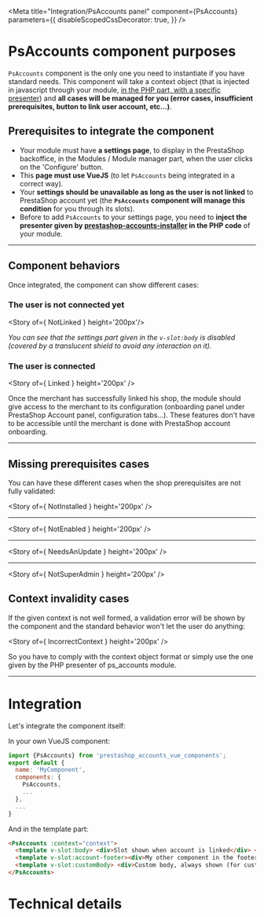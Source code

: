 
<Meta
  title="Integration/PsAccounts panel"
  component={PsAccounts}
  parameters={{
    disableScopedCssDecorator: true,
  }} />


# PsAccounts component purposes

`PsAccounts` component is the only one you need to instantiate if you have standard needs.
This component will take a context object (that is injected in javascript through your module,
[in the PHP part, with a specific presenter](https://github.com/PrestaShopCorp/prestashop-accounts-installer)) and **all cases will be managed
for you (error cases, insufficient prerequisites, button to link user account, etc...)**.


## Prerequisites to integrate the component

- Your module must have **a settings page**, to display in the PrestaShop backoffice, in the
Modules / Module manager part, when the user clicks on the 'Configure' button.
- This **page must use VueJS** (to let `PsAccounts` being integrated in a correct way).
- Your **settings should be unavailable as long as the user is not linked** to PrestaShop account yet
(the **`PsAccounts` component will manage this condition** for you through its slots).
- Before to add `PsAccounts` to your settings page, you need to **inject the presenter given by
[prestashop-accounts-installer](https://github.com/PrestaShopCorp/prestashop-accounts-installer) in the PHP code** of your module.

---
## Component behaviors

Once integrated, the component can show different cases:


### The user is not connected yet

<Story of={ NotLinked } height='200px'/>

_You can see that the settings part given in the `v-slot:body` is disabled (covered
by a translucent shield to avoid any interaction on it)._

### The user is connected

<Story of={ Linked } height='200px' />

Once the merchant has successfully linked his shop, the module should give
access to the merchant to its configuration (onboarding panel under PrestaShop
Account panel, configuration tabs...). These features don't have to be
accessible until the merchant is done with PrestaShop account onboarding.


---
## Missing prerequisites cases

You can have these different cases when the shop prerequisites are not fully validated:

<Story of={ NotInstalled } height='200px' />

---

<Story of={ NotEnabled } height='200px' />

---

<Story of={ NeedsAnUpdate } height='200px' />

---

<Story of={ NotSuperAdmin } height='200px' />


## Context invalidity cases

If the given context is not well formed, a validation error will be shown by the
component and the standard behavior won't let the user do anything:

<Story of={ IncorrectContext } height='200px' />

So you have to comply with the context object format or simply use the one
given by the PHP presenter of ps_accounts module.


---
# Integration

Let's integrate the component itself:

In your own VueJS component:
```javascript
import {PsAccounts} from 'prestashop_accounts_vue_components';
export default {
  name: 'MyComponent',
  components: {
    PsAccounts,
    ...
  },
  ...
}
```

And in the template part:
```html
<PsAccounts :context="context">
  <template v-slot:body> <div>Slot shown when account is linked</div> </template>
  <template v-slot:account-footer><div>My other component in the footer of the account component</div></template>
  <template v-slot:customBody> <div>Custom body, always shown (for custom display condition)</div> </template>
</PsAccounts>
```

# Technical details

<Description of={PsAccounts} />
<ArgTypes of={PsAccounts} /> 